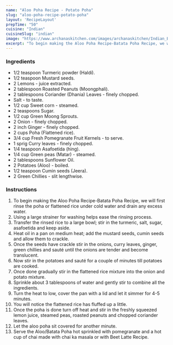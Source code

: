 ---
name: "Aloo Poha Recipe - Potato Poha"
slug: "aloo-poha-recipe-potato-poha"
layout: 'RecipeLayout'
prepTime: "50"
cuisine: "Indian"
cuisineSlug: "indian"
image: "https://www.archanaskitchen.com/images/archanaskitchen/Indian_Breakfast_Tiffins/Indian_Aloo_Batata_Poha_with_Pomegranates_Recipe_Archanas_Kitchen-1.jpg"
excerpt: "To begin making the Aloo Poha Recipe-Batata Poha Recipe, we will first rinse the poha or flattened rice under cold water and drain any excess water"
---

### Ingredients

- 1/2 teaspoon Turmeric powder (Haldi).
- 1/2 teaspoon Mustard seeds.
- 2 Lemons - juice extracted.
- 2 tablespoon Roasted Peanuts (Moongphali).
- 2 tablespoons Coriander (Dhania) Leaves - finely chopped.
- Salt - to taste.
- 1/2 cup Sweet corn - steamed.
- 2 teaspoons Sugar.
- 1/2 cup Green Moong Sprouts.
- 2 Onion - finely chopped.
- 2 inch Ginger - finely chopped.
- 2 cups Poha (Flattened rice).
- 3/4 cup Fresh Pomegranate Fruit Kernels - to serve.
- 1 sprig Curry leaves - finely chopped.
- 1/4 teaspoon Asafoetida (hing).
- 1/4 cup Green peas (Matar) - steamed.
- 2 tablespoons Sunflower Oil.
- 2 Potatoes (Aloo) - boiled.
- 1/2 teaspoon Cumin seeds (Jeera).
- 2 Green Chillies - slit lengthwise.

### Instructions

1. To begin making the Aloo Poha Recipe-Batata Poha Recipe, we will first rinse the poha or flattened rice under cold water and drain any excess water.
1. Using a large strainer for washing helps ease the rinsing process.
1. Transfer the rinsed rice to a large bowl; stir in the turmeric, salt, sugar, asafoetida and keep aside.
1. Heat oil in a pan on medium heat; add the mustard seeds, cumin seeds and allow them to crackle.
1. Once the seeds have crackle stir in the onions, curry leaves, ginger, green chillies and sauté until the onions are tender and become translucent.
1. Now stir in the potatoes and sauté for a couple of minutes till potatoes are cooked.
1. Once done gradually stir in the flattened rice mixture into the onion and potato mixture.
1. Sprinkle about 3 tablespoons of water and gently stir to combine all the ingredients.
1. Turn the heat to low, cover the pan with a lid and let it simmer for 4-5 minutes.
1. You will notice the flattened rice has fluffed up a little.
1. Once the poha is done turn off heat and stir in the freshly squeezed lemon juice, steamed peas, roasted peanuts and chopped coriander leaves.
1. Let the aloo poha sit covered for another minute.
1. Serve the Aloo/Batata Poha hot sprinkled with pomegranate and a hot cup of chai made with chai ka masala or with Beet Latte Recipe.
